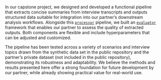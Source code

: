 
In our capstone project, we designed and developed a functional pipeline that extracts concise summaries from interview transcripts and outputs structured data suitable for integration into our partner's downstream analysis workflows. Alongside this [`processor`](https://github.com/avalanche-strategy/D2D/blob/main/src/d2d/processor.py) pipeline, we built an [`evaluator`](https://github.com/avalanche-strategy/D2D/blob/main/src/d2d/evaluator.py) framework that enables our partner to assess the quality of extracted outputs. Both components are flexible and include hyperparameters that can be adjusted and customized.

The pipeline has been tested across a variety of scenarios and interview topics drawn from the synthetic data set in the public repository and the partner's private dataset (not included in the public repository), demonstrating its robustness and adaptability. We believe the methods and results presented here offer a strong foundation for future development by our partner, while already showing practical value for real-world use.
